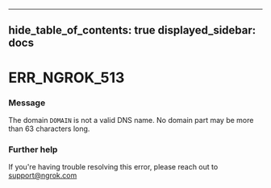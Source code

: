 

---
hide_table_of_contents: true
displayed_sidebar: docs
---


# ERR_NGROK_513

### Message
The domain `DOMAIN` is not a valid DNS name. No domain part may be more than 63 characters long.

<ErrorDetails error="err_ngrok_513" />



### Further help
If you're having trouble resolving this error, please reach out to [support@ngrok.com](mailto:support@ngrok.com?subject=Help%20with%20ERR_NGROK_513)

